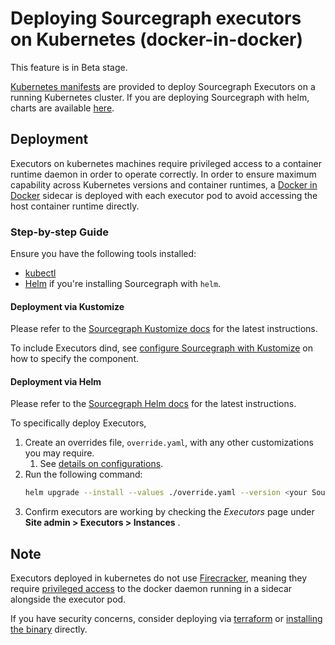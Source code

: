 # Deploying Sourcegraph executors on Kubernetes (docker-in-docker)

<Callout type="note">This feature is in Beta stage.</Callout>

[Kubernetes manifests](https://github.com/sourcegraph/deploy-sourcegraph-k8s) are provided to deploy Sourcegraph Executors on a running Kubernetes cluster. If you are deploying Sourcegraph with helm, charts are available [here](https://github.com/sourcegraph/deploy-sourcegraph-helm).

## Deployment

Executors on kubernetes machines require privileged access to a container runtime daemon in order to operate correctly. In order to ensure maximum capability across Kubernetes versions and container runtimes, a [Docker in Docker](https://www.docker.com/blog/docker-can-now-run-within-docker/) sidecar is deployed with each executor pod to avoid accessing the host container runtime directly.

### Step-by-step Guide

Ensure you have the following tools installed:

- [kubectl](https://kubernetes.io/docs/tasks/tools/#kubectl)
- [Helm](https://helm.sh/) if you're installing Sourcegraph with `helm`.

#### Deployment via Kustomize

Please refer to the [Sourcegraph Kustomize docs](https://docs.sourcegraph.com/admin/deploy/kubernetes/kustomize) for the latest instructions.

To include Executors dind, see [configure Sourcegraph with Kustomize](https://docs.sourcegraph.com/admin/deploy/kubernetes/configure) on how to specify the component.

#### Deployment via Helm

Please refer to the [Sourcegraph Helm docs](https://docs.sourcegraph.com/admin/deploy/kubernetes/helm#quickstart) for the latest instructions.

To specifically deploy Executors,
1. Create an overrides file, `override.yaml`, with any other customizations you may require.
   1. See [details on configurations](https://docs.sourcegraph.com/admin/deploy/kubernetes/helm#configuration).
2. Run the following command:
    ```bash
    helm upgrade --install --values ./override.yaml --version <your Sourcegraph Version> sg-executor sourcegraph/sourcegraph-executor-dind
    ```
3. Confirm executors are working by checking the _Executors_ page under **Site admin > Executors > Instances** .

## Note

Executors deployed in kubernetes do not use [Firecracker](/admin/executors/#how-it-works), meaning they require [privileged access](https://kubernetes.io/docs/tasks/configure-pod-container/security-context/) to the docker daemon running in a sidecar alongside the executor pod.

If you have security concerns, consider deploying via [terraform](/admin/executors/deploy_executors_terraform) or [installing the binary](/admin/executors/deploy_executors_binary) directly.
